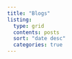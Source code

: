 ```yaml
---
title: "Blogs"
listing:
  type: grid
  contents: posts
  sort: "date desc"
  categories: true
---
```

